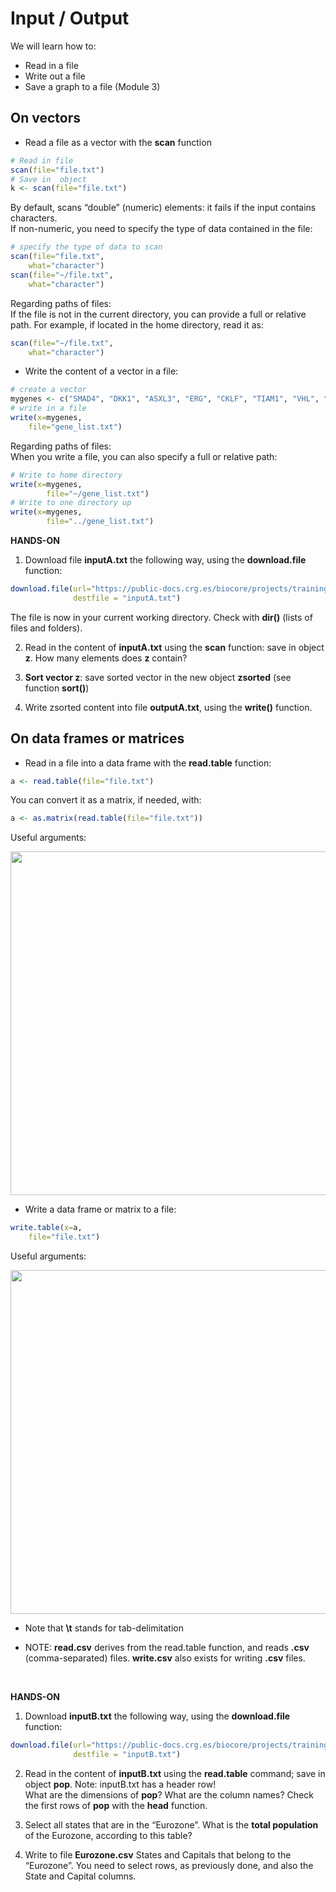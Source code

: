 # Input / Output

We will learn how to:

* Read in a file
* Write out a file
* Save a graph to a file (Module 3)

## On vectors

* Read a file as a vector with the **scan** function

```r
# Read in file
scan(file="file.txt")
# Save in  object
k <- scan(file="file.txt")
```

By default, scans "double" (numeric) elements: it fails if the input contains characters.<br>
If non-numeric, you need to specify the type of data contained in the file: 

```r
# specify the type of data to scan
scan(file="file.txt", 
	what="character")
scan(file="~/file.txt", 
	what="character")
```

Regarding paths of files:<br>
If the file is not in the current directory, you can provide a full or relative path. For example, if located in the home directory, read it as:

```r
scan(file="~/file.txt", 
	what="character")
```

* Write the content of a vector in a file:

```r
# create a vector
mygenes <- c("SMAD4", "DKK1", "ASXL3", "ERG", "CKLF", "TIAM1", "VHL", "BTD", "EMP1", "MALL", "PAX3")
# write in a file
write(x=mygenes, 
	file="gene_list.txt")
```

Regarding paths of files:<br>
When you write a file, you can also specify a full or relative path:

```r
# Write to home directory
write(x=mygenes,
        file="~/gene_list.txt")
# Write to one directory up
write(x=mygenes,
        file="../gene_list.txt")
```

**HANDS-ON**

1. Download file **inputA.txt** the following way, using the **download.file** function:

```r
download.file(url="https://public-docs.crg.es/biocore/projects/training/R_introduction_2021/inputA.txt",
              destfile = "inputA.txt")

```
The file is now in your current working directory. Check with **dir()** (lists of files and folders).

2. Read in the content of **inputA.txt** using the **scan** function: save in object **z**.
How many elements does **z** contain?

3. **Sort vector z**: save sorted vector in the new object **zsorted** (see function **sort()**)

4. Write zsorted content into file **outputA.txt**, using the **write()** function.



## On data frames or matrices

* Read in a file into a data frame with the **read.table** function:

```r
a <- read.table(file="file.txt")
```

You can convert it as a matrix, if needed, with:

```r
a <- as.matrix(read.table(file="file.txt"))
```


Useful arguments:

<a href="https://biocorecrg.github.io/CRG_RIntroduction_2021/images/readtable.png"><img src="images/readtable.png" width="550/"></a>

* Write a data frame or matrix to a file:

```r
write.table(x=a,
	file="file.txt")
```

Useful arguments:

<a href="https://biocorecrg.github.io/CRG_RIntroduction_2021/images/writetable.png"><img src="images/writetable.png" width="550/"></a>

* Note that **\\t** stands for tab-delimitation

* NOTE: **read.csv** derives from the read.table function, and reads **.csv** (comma-separated) files. **write.csv** also exists for writing **.csv** files.

<br>

**HANDS-ON**

1. Download **inputB.txt** the following way, using the **download.file** function:

```r
download.file(url="https://public-docs.crg.es/biocore/projects/training/R_introduction_2021/inputB.txt",
              destfile = "inputB.txt")
```

2. Read in the content of **inputB.txt** using the **read.table** command; save in object **pop**. Note: inputB.txt has a header row!<br>
What are the dimensions of **pop**? What are the column names? Check the first rows of **pop** with the **head** function.

3. Select all states that are in the "Eurozone". What is the **total population** of the Eurozone, according to this table?

4. Write to file **Eurozone.csv** States and Capitals that belong to the "Eurozone". You need to select rows, as previously done, and also the State and Capital columns.
